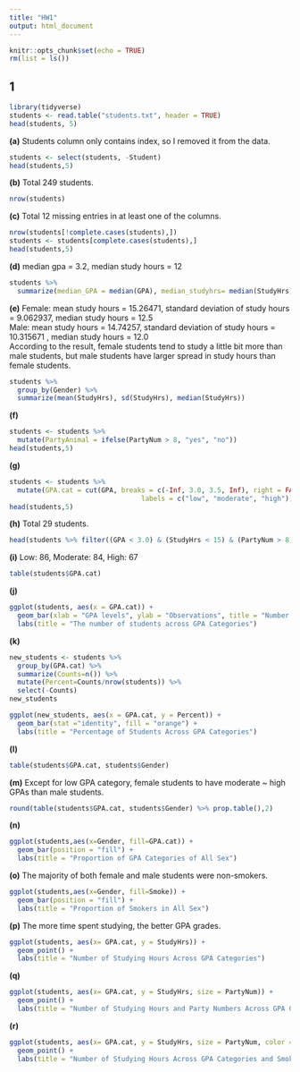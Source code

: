 ```yaml
---
title: "HW1"
output: html_document
---
```


```r
knitr::opts_chunk$set(echo = TRUE)
rm(list = ls())
```

## 1

```r
library(tidyverse)
students <- read.table("students.txt", header = TRUE)
head(students, 5)
```

**(a)** Students column only contains index, so I removed it from the data.
```r
students <- select(students, -Student)
head(students,5)
```

**(b)**  Total 249 students.
```r
nrow(students)
```


**(c)** Total 12 missing entries in at least one of the columns.

```r
nrow(students[!complete.cases(students),])
students <- students[complete.cases(students),]
head(students,5)
```

**(d)** median gpa = 3.2, median study hours = 12

```r
students %>%
  summarize(median_GPA = median(GPA), median_studyhrs= median(StudyHrs))
```

**(e)** Female: mean study hours = 15.26471, standard deviation of study hours = 9.062937, median study hours = 12.5	
 Male: mean study hours = 14.74257, standard deviation of study hours = 10.315671	, median study hours = 12.0	 
 According to the result, female students tend to study a little bit more than male students, but male students have larger spread in study hours than female students.


```r
students %>%
  group_by(Gender) %>%
  summarize(mean(StudyHrs), sd(StudyHrs), median(StudyHrs))
```

**(f)** 

```r
students <- students %>% 
  mutate(PartyAnimal = ifelse(PartyNum > 8, "yes", "no"))
head(students,5)
```


**(g)** 

```r
students <- students %>% 
  mutate(GPA.cat = cut(GPA, breaks = c(-Inf, 3.0, 3.5, Inf), right = FALSE,
                                 labels = c("low", "moderate", "high")))
head(students,5)
```


**(h)** Total 29 students. 

```r
head(students %>% filter((GPA < 3.0) & (StudyHrs < 15) & (PartyNum > 8)),5)
```

**(i)** Low: 86, Moderate: 84, High: 67

```r
table(students$GPA.cat)
```


**(j)** 

```r
ggplot(students, aes(x = GPA.cat)) +
  geom_bar(xlab = "GPA levels", ylab = "Observations", title = "Number of Students Across GPA Levels", fill = "blue") +
  labs(title = "The number of students across GPA Categories")
```

**(k)** 

```r
new_students <- students %>% 
  group_by(GPA.cat) %>% 
  summarize(Counts=n()) %>% 
  mutate(Percent=Counts/nrow(students)) %>%
  select(-Counts)
new_students

ggplot(new_students, aes(x = GPA.cat, y = Percent)) +
  geom_bar(stat ="identity", fill = "orange") +
  labs(title = "Percentage of Students Across GPA Categories")
```

**(l)** 
```r
table(students$GPA.cat, students$Gender)
```


**(m)** Except for low GPA category, female students to have moderate ~ high GPAs than male students.

```r
round(table(students$GPA.cat, students$Gender) %>% prop.table(),2)
```


**(n)**

```r
ggplot(students,aes(x=Gender, fill=GPA.cat)) + 
  geom_bar(position = "fill") + 
  labs(title = "Proportion of GPA Categories of All Sex")
```


**(o)** The majority of both female and male students were non-smokers.

```r
ggplot(students,aes(x=Gender, fill=Smoke)) + 
  geom_bar(position = "fill") +
  labs(title = "Proportion of Smokers in All Sex")
```


**(p)** The more time spent studying, the better GPA grades.
```r
ggplot(students, aes(x= GPA.cat, y = StudyHrs)) +
  geom_point() +
  labs(title = "Number of Studying Hours Across GPA Categories")
```

**(q)** 

```r
ggplot(students, aes(x= GPA.cat, y = StudyHrs, size = PartyNum)) +
  geom_point() +
  labs(title = "Number of Studying Hours and Party Numbers Across GPA Categories")
```

**(r)**

```r
ggplot(students, aes(x= GPA.cat, y = StudyHrs, size = PartyNum, color = Smoke)) +
  geom_point() +
  labs(title = "Number of Studying Hours Across GPA Categories and Smoking Status")

```